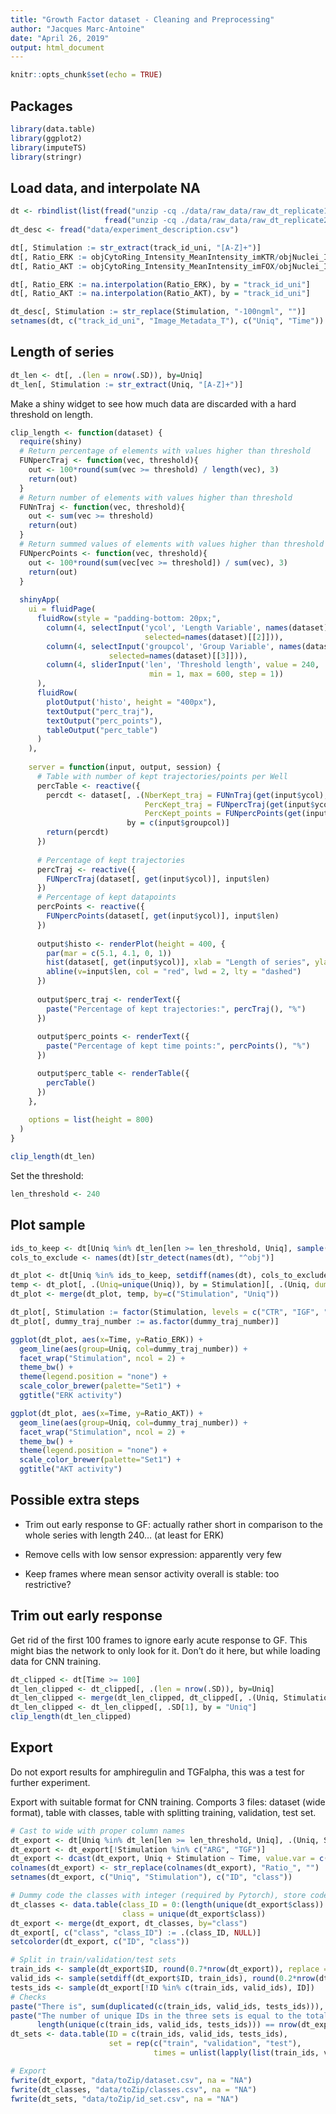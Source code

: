 ```yaml
---
title: "Growth Factor dataset - Cleaning and Preprocessing"
author: "Jacques Marc-Antoine"
date: "April 26, 2019"
output: html_document
---
```


```r
knitr::opts_chunk$set(echo = TRUE)
```

## Packages
```r
library(data.table)
library(ggplot2)
library(imputeTS)
library(stringr)
```

## Load data,  and interpolate NA
```r
dt <- rbindlist(list(fread("unzip -cq ./data/raw_data/raw_dt_replicate1.csv", nThread = 4),
                     fread("unzip -cq ./data/raw_data/raw_dt_replicate2.csv", nThread = 4)))
dt_desc <- fread("data/experiment_description.csv")

dt[, Stimulation := str_extract(track_id_uni, "[A-Z]+")]
dt[, Ratio_ERK := objCytoRing_Intensity_MeanIntensity_imKTR/objNuclei_Intensity_MeanIntensity_imKTR]
dt[, Ratio_AKT := objCytoRing_Intensity_MeanIntensity_imFOX/objNuclei_Intensity_MeanIntensity_imFOX]

dt[, Ratio_ERK := na.interpolation(Ratio_ERK), by = "track_id_uni"]
dt[, Ratio_AKT := na.interpolation(Ratio_AKT), by = "track_id_uni"]

dt_desc[, Stimulation := str_replace(Stimulation, "-100ngml", "")]
setnames(dt, c("track_id_uni", "Image_Metadata_T"), c("Uniq", "Time"))
```

## Length of series
```r
dt_len <- dt[, .(len = nrow(.SD)), by=Uniq]
dt_len[, Stimulation := str_extract(Uniq, "[A-Z]+")]
```

Make a shiny widget to see how much data are discarded with a hard threshold on length.
```r
clip_length <- function(dataset) { 
  require(shiny)
  # Return percentage of elements with values higher than threshold
  FUNpercTraj <- function(vec, threshold){
    out <- 100*round(sum(vec >= threshold) / length(vec), 3)
    return(out)
  }
  # Return number of elements with values higher than threshold
  FUNnTraj <- function(vec, threshold){
    out <- sum(vec >= threshold)
    return(out)
  }
  # Return summed values of elements with values higher than threshold
  FUNpercPoints <- function(vec, threshold){
    out <- 100*round(sum(vec[vec >= threshold]) / sum(vec), 3)
    return(out)
  }
  
  shinyApp(
    ui = fluidPage(
      fluidRow(style = "padding-bottom: 20px;",
        column(4, selectInput('ycol', 'Length Variable', names(dataset),
                              selected=names(dataset)[[2]])),
        column(4, selectInput('groupcol', 'Group Variable', names(dataset),
                      selected=names(dataset)[[3]])),
        column(4, sliderInput('len', 'Threshold length', value = 240,
                               min = 1, max = 600, step = 1))
      ),
      fluidRow(
        plotOutput('histo', height = "400px"),
        textOutput("perc_traj"),
        textOutput("perc_points"),
        tableOutput("perc_table")
      )
    ),
    
    server = function(input, output, session) {
      # Table with number of kept trajectories/points per Well
      percTable <- reactive({
        percdt <- dataset[, .(NberKept_traj = FUNnTraj(get(input$ycol), input$len),
                              PercKept_traj = FUNpercTraj(get(input$ycol), input$len),
                              PercKept_points = FUNpercPoints(get(input$ycol), input$len)),
                          by = c(input$groupcol)]
        return(percdt)
      })
      
      # Percentage of kept trajectories
      percTraj <- reactive({
        FUNpercTraj(dataset[, get(input$ycol)], input$len)
      })
      # Percentage of kept datapoints
      percPoints <- reactive({
        FUNpercPoints(dataset[, get(input$ycol)], input$len)
      })
      
      output$histo <- renderPlot(height = 400, {
        par(mar = c(5.1, 4.1, 0, 1))
        hist(dataset[, get(input$ycol)], xlab = "Length of series", ylab = "Count of series", main = "")
        abline(v=input$len, col = "red", lwd = 2, lty = "dashed")
      })
      
      output$perc_traj <- renderText({
        paste("Percentage of kept trajectories:", percTraj(), "%")
      })
      
      output$perc_points <- renderText({
        paste("Percentage of kept time points:", percPoints(), "%")
      })

      output$perc_table <- renderTable({
        percTable()
      })
    },
    
    options = list(height = 800)
  )
}
```

```r
clip_length(dt_len)
```

Set the threshold:
```r
len_threshold <- 240
```


## Plot sample
```r
ids_to_keep <- dt[Uniq %in% dt_len[len >= len_threshold, Uniq], sample(unique(Uniq), size = 7), by = Stimulation]$V1
cols_to_exclude <- names(dt)[str_detect(names(dt), "^obj")]

dt_plot <- dt[Uniq %in% ids_to_keep, setdiff(names(dt), cols_to_exclude), with = FALSE]
temp <- dt_plot[, .(Uniq=unique(Uniq)), by = Stimulation][, .(Uniq, dummy_traj_number=seq(1:nrow(.SD))), by = Stimulation]
dt_plot <- merge(dt_plot, temp, by=c("Stimulation", "Uniq"))

dt_plot[, Stimulation := factor(Stimulation, levels = c("CTR", "IGF", "HRG", "HGF", "BTC", "EPR", "EGF", "ARG", "TGF"))]
dt_plot[, dummy_traj_number := as.factor(dummy_traj_number)]

ggplot(dt_plot, aes(x=Time, y=Ratio_ERK)) +
  geom_line(aes(group=Uniq, col=dummy_traj_number)) +
  facet_wrap("Stimulation", ncol = 2) +
  theme_bw() +
  theme(legend.position = "none") +
  scale_color_brewer(palette="Set1") +
  ggtitle("ERK activity")

ggplot(dt_plot, aes(x=Time, y=Ratio_AKT)) +
  geom_line(aes(group=Uniq, col=dummy_traj_number)) +
  facet_wrap("Stimulation", ncol = 2) +
  theme_bw() +
  theme(legend.position = "none") +
  scale_color_brewer(palette="Set1") +
  ggtitle("AKT activity")
```

## Possible extra steps

* Trim out early response to GF: actually rather short in comparison to the whole series with length 240... (at least for ERK)

* Remove cells with low sensor expression: apparently very few

* Keep frames where mean sensor activity overall is stable: too restrictive?


## Trim out early response

Get rid of the first 100 frames to ignore early acute response to GF. This might bias the network to only look for it. Don't do it here, but while loading data for CNN training.

```r
dt_clipped <- dt[Time >= 100]
dt_len_clipped <- dt_clipped[, .(len = nrow(.SD)), by=Uniq]
dt_len_clipped <- merge(dt_len_clipped, dt_clipped[, .(Uniq, Stimulation)], by="Uniq")
dt_len_clipped <- dt_len_clipped[, .SD[1], by = "Uniq"]
clip_length(dt_len_clipped)
```


## Export

Do not export results for amphiregulin and TGFalpha, this was a test for further experiment.

Export with suitable format for CNN training. Comports 3 files: dataset (wide format), table with classes, table with splitting training, validation, test set.
```r
# Cast to wide with proper column names
dt_export <- dt[Uniq %in% dt_len[len >= len_threshold, Uniq], .(Uniq, Stimulation, Time, Ratio_ERK, Ratio_AKT)]
dt_export <- dt_export[!Stimulation %in% c("ARG", "TGF")]
dt_export <- dcast(dt_export, Uniq + Stimulation ~ Time, value.var = c("Ratio_ERK", "Ratio_AKT"))
colnames(dt_export) <- str_replace(colnames(dt_export), "Ratio_", "")
setnames(dt_export, c("Uniq", "Stimulation"), c("ID", "class"))

# Dummy code the classes with integer (required by Pytorch), store code in a DT
dt_classes <- data.table(class_ID = 0:(length(unique(dt_export$class)) - 1),
                         class = unique(dt_export$class))
dt_export <- merge(dt_export, dt_classes, by="class")
dt_export[, c("class", "class_ID") := .(class_ID, NULL)]
setcolorder(dt_export, c("ID", "class"))

# Split in train/validation/test sets
train_ids <- sample(dt_export$ID, round(0.7*nrow(dt_export)), replace = F)
valid_ids <- sample(setdiff(dt_export$ID, train_ids), round(0.2*nrow(dt_export)), replace = F)
tests_ids <- sample(dt_export[!ID %in% c(train_ids, valid_ids), ID])
# Checks
paste("There is", sum(duplicated(c(train_ids, valid_ids, tests_ids))), "overlap between the sets")
paste("The number of unique IDs in the three sets is equal to the total number of IDs:",
      length(unique(c(train_ids, valid_ids, tests_ids))) == nrow(dt_export))
dt_sets <- data.table(ID = c(train_ids, valid_ids, tests_ids),
                      set = rep(c("train", "validation", "test"),
                                times = unlist(lapply(list(train_ids, valid_ids, tests_ids), length))))

# Export
fwrite(dt_export, "data/toZip/dataset.csv", na = "NA")
fwrite(dt_classes, "data/toZip/classes.csv", na = "NA")
fwrite(dt_sets, "data/toZip/id_set.csv", na = "NA")
```


